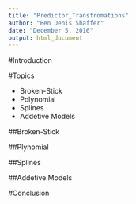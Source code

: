 ```yaml
---
title: "Predictor_Transfromations"
author: "Ben Denis Shaffer"
date: "December 5, 2016"
output: html_document
---
```


#Introduction



#Topics

- Broken-Stick
- Polynomial
- Splines
- Addetive Models

##Broken-Stick

##Plynomial

##Splines

##Addetive Models

#Conclusion
